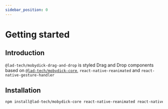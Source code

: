 ```yaml
---
sidebar_position: 0
---
```


# Getting started

## Introduction

`@lad-tech/mobydick-drag-and-drop` is styled Drag and Drop components based on [`@lad-tech/mobydick-core`](../core/Introduction), `react-native-reanimated` and `react-native-gesture-handler`

## Installation

```bash
npm install@lad-tech/mobydick-core react-native-reanimated react-native-gesture-handler @lad-tech/mobydick-drag-and-drop
```
